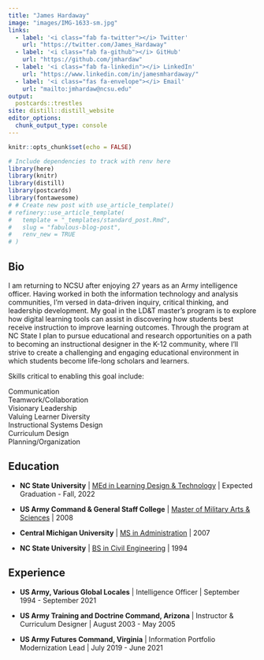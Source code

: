 ```yaml
---
title: "James Hardaway"
image: "images/IMG-1633-sm.jpg"
links:
  - label: '<i class="fab fa-twitter"></i> Twitter'
    url: "https://twitter.com/James_Hardaway"
  - label: '<i class="fab fa-github"></i> GitHub'
    url: "https://github.com/jmhardaw"
  - label: '<i class="fab fa-linkedin"></i> LinkedIn'
    url: "https://www.linkedin.com/in/jamesmhardaway/"
  - label: '<i class="fas fa-envelope"></i> Email'
    url: "mailto:jmhardaw@ncsu.edu"
output:
  postcards::trestles
site: distill::distill_website
editor_options: 
  chunk_output_type: console
---
```


```r
knitr::opts_chunk$set(echo = FALSE)
```

```r
# Include dependencies to track with renv here
library(here)
library(knitr)
library(distill)
library(postcards)
library(fontawesome)
# # Create new post with use_article_template()
# refinery::use_article_template(
#   template = "_templates/standard_post.Rmd",
#   slug = "fabulous-blog-post", 
#   renv_new = TRUE
# )
```

## Bio

I am returning to NCSU after enjoying 27 years as an Army intelligence officer. Having worked in both the information technology and analysis communities, I'm versed in data-driven inquiry, critical thinking, and leadership development. My goal in the LD&T master's program is to explore how digital learning tools can assist in discovering how students best receive instruction to improve learning outcomes. Through the program at NC State I plan to pursue educational and research opportunities on a path to becoming an instructional designer in the K-12 community, where I'll strive to create a challenging and engaging educational environment in which students become life-long scholars and learners.

Skills critical to enabling this goal include:

Communication\
Teamwork/Collaboration\
Visionary Leadership\
Valuing Learner Diversity\
Instructional Systems Design\
Curriculum Design\
Planning/Organization

## Education

-   **NC State University** \| [MEd in Learning Design & Technology](https://ced.ncsu.edu/graduate/programs/masters/learning-design-and-technology/) \| Expected Graduation - Fall, 2022

-   **US Army Command & General Staff College** \| [Master of Military Arts & Sciences](https://usacac.army.mil/organizations/cace/cgsc/sams) \| 2008

-   **Central Michigan University** \| [MS in Administration](https://www.cmich.edu/colleges/ehs/msa/Pages/default.aspx) \| 2007

-   **NC State University** \| [BS in Civil Engineering](https://www.ccee.ncsu.edu/) \| 1994

## Experience

-   **US Army, Various Global Locales** \| Intelligence Officer \| September 1994 - September 2021

-   **US Army Training and Doctrine Command, Arizona** \| Instructor & Curriculum Designer \| August 2003 - May 2005

-   **US Army Futures Command, Virginia** \| Information Portfolio Modernization Lead \| July 2019 - June 2021
